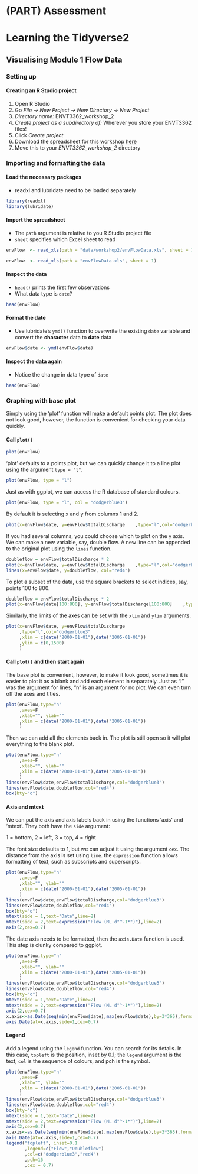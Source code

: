 # (PART)  Assessment {-} 

# Learning the Tidyverse2 {#tidyverse2 .unnumbered}

## Visualising Module 1 Flow Data {-}

### Setting up {-}

#### Creating an R Studio project {-}

1) Open R Studio
2) Go *File -> New Project -> New Directory -> New Project*
3) *Directory name:* ENVT3362_workshop_2
4) *Create project as a subdirectory of:* Wherever you store your ENVT3362 files!
5) Click *Create project*
5) Download the spreadsheet for this workshop [here](envFlowData.xls)
6) Move this to your *ENVT3362_workshop_2* directory

### Importing and formatting the data {-}

#### Load the necessary packages {-}

- readxl and lubridate need to be loaded separately 

```r
library(readxl)
library(lubridate)
```

#### Import the spreadsheet {-}

- The `path` argument is relative to you R Studio project file
- `sheet` specifies which Excel sheet to read

```r
envFlow  <- read_xls(path = "data/workshop2/envFlowData.xls", sheet = 1)
```

```r
envFlow  <- read_xls(path = "envFlowData.xls", sheet = 1)
```

#### Inspect the data {-}

- `head()` prints the first few observations
- What data type is `date`?


```r
head(envFlow)
```

#### Format the date {-}

- Use lubridate's `ymd()` function to overwrite the existing `date` variable and convert the **character** data to **date** data

```r
envFlow$date <- ymd(envFlow$date)
```

#### Inspect the data again {-}

- Notice the change in data type of `date`

```r
head(envFlow)
```

### Graphing with base plot {-}

Simply using the 'plot' function will make a default points plot. The plot does not look good, however, the function is convenient for checking your data quickly.


#### Call `plot()` {-}

```r
plot(envFlow) 
```

'plot' defaults to a points plot, but we can quickly change it to a line plot using the argument `type = "l"`.


```r
plot(envFlow, type = "l") 
```

Just as with ggplot, we can access the R database of standard colours. 

```r
plot(envFlow, type = "l", col = "dodgerblue3") 
```

By default it is selecting x and y from columns 1 and 2. 

```r
plot(x=envFlow$date, y=envFlow$totalDischarge    ,type="l",col="dodgerblue3")
```

If you had several columns, you could choose which to plot on the y axis. We can make a new variable, say, double flow. A new line can be appended to the original plot using the `lines` function.


```r
doubleflow = envFlow$totalDischarge * 2
plot(x=envFlow$date, y=envFlow$totalDischarge    ,type="l",col="dodgerblue3")
lines(x=envFlow$date, y=doubleflow, col="red4")
```

To plot a subset of the data, use the square brackets to select indices, say, points 100 to 800.

```r
doubleflow = envFlow$totalDischarge * 2
plot(x=envFlow$date[100:800], y=envFlow$totalDischarge[100:800]    ,type="l",col="dodgerblue3")
```

Similarly, the limits of the axes can be set with the `xlim` and `ylim` arguments. 

```r
plot(x=envFlow$date, y=envFlow$totalDischarge    
     ,type="l",col="dodgerblue3"
     ,xlim = c(date("2000-01-01"),date("2005-01-01"))
     ,ylim = c(0,1500)
     )
```

#### Call `plot()` and then start again {-}

The base plot is convenient, however, to make it look good, sometimes it is easier to plot it as a blank and add each element in separately. Just as "l" was the argument for lines, "n" is an argument for no plot. We can even turn off the axes and titles.

```r
plot(envFlow,type="n"
     ,axes=F
     ,xlab="", ylab=""
     ,xlim = c(date("2000-01-01"),date("2005-01-01"))
     )
```

Then we can add all the elements back in. The plot is still open so it will plot everything to the blank plot.


```r
plot(envFlow,type="n"
     ,axes=F
     ,xlab="", ylab=""
     ,xlim = c(date("2000-01-01"),date("2005-01-01"))
     )
lines(envFlow$date,envFlow$totalDischarge,col="dodgerblue3")
lines(envFlow$date,doubleflow,col="red4")
box(bty="o")
```

#### Axis and mtext {-}
We can put the axis and axis labels back in using the functions 'axis' and 'mtext'. They both have the `side` argument:

1 = bottom, 2 = left, 3 = top, 4 = right

The font size defaults to 1, but we can adjust it using the argument `cex`. The distance from the axis is set using `line`. the `expression` function allows formatting of text, such as subscripts and superscripts.

```r
plot(envFlow,type="n"
     ,axes=F
     ,xlab="", ylab=""
     ,xlim = c(date("2000-01-01"),date("2005-01-01"))
     )
lines(envFlow$date,envFlow$totalDischarge,col="dodgerblue3")
lines(envFlow$date,doubleflow,col="red4")
box(bty="o")
mtext(side = 1,text="Date",line=2)
mtext(side = 2,text=expression("Flow (ML d"^-1*")"),line=2)
axis(2,cex=0.7)
```

The date axis needs to be formatted, then the `axis.Date` function is used. This step is clunky compared to ggplot.
```r
plot(envFlow,type="n"
     ,axes=F
     ,xlab="", ylab=""
     ,xlim = c(date("2000-01-01"),date("2005-01-01"))
     )
lines(envFlow$date,envFlow$totalDischarge,col="dodgerblue3")
lines(envFlow$date,doubleflow,col="red4")
box(bty="o")
mtext(side = 1,text="Date",line=2)
mtext(side = 2,text=expression("Flow (ML d"^-1*")"),line=2)
axis(2,cex=0.7)
x.axis<-as.Date(seq(min(envFlow$date),max(envFlow$date),by=3*365),format="%Y")
axis.Date(at=x.axis,side=1,cex=0.7)
```

#### Legend {-} 

Add a legend using the `legend` function. You can search for its details. In this case, `topleft` is the position, inset by 0.1; the `legend` argument is the text, `col` is the sequence of colours, and pch is the symbol.

```r
plot(envFlow,type="n"
     ,axes=F
     ,xlab="", ylab=""
     ,xlim = c(date("2000-01-01"),date("2005-01-01"))
     )
lines(envFlow$date,envFlow$totalDischarge,col="dodgerblue3")
lines(envFlow$date,doubleflow,col="red4")
box(bty="o")
mtext(side = 1,text="Date",line=2)
mtext(side = 2,text=expression("Flow (ML d"^-1*")"),line=2)
axis(2,cex=0.7)
x.axis<-as.Date(seq(min(envFlow$date),max(envFlow$date),by=3*365),format="%Y")
axis.Date(at=x.axis,side=1,cex=0.7)
legend("topleft", inset=0.1
       ,legend=c("Flow","Doubleflow")
       ,col=c("dodgerblue3","red4")
       ,pch=16 
       ,cex = 0.7)
```



